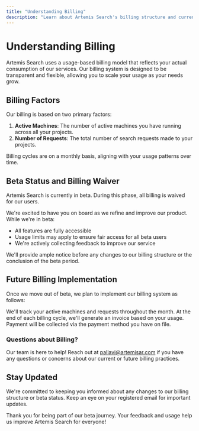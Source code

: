 ```yaml
---
title: "Understanding Billing"
description: "Learn about Artemis Search's billing structure and current beta status"
---
```


# Understanding Billing

Artemis Search uses a usage-based billing model that reflects your actual consumption of our services. Our billing system is designed to be transparent and flexible, allowing you to scale your usage as your needs grow.

## Billing Factors

Our billing is based on two primary factors:

1. **Active Machines**: The number of active machines you have running across all your projects.
2. **Number of Requests**: The total number of search requests made to your projects.

<Note>
  Billing cycles are on a monthly basis, aligning with your usage patterns over time.
</Note>

## Beta Status and Billing Waiver

<Info>
  Artemis Search is currently in beta. During this phase, all billing is waived for our users.
</Info>

We're excited to have you on board as we refine and improve our product. While we're in beta:

- All features are fully accessible
- Usage limits may apply to ensure fair access for all beta users
- We're actively collecting feedback to improve our service

We'll provide ample notice before any changes to our billing structure or the conclusion of the beta period.

## Future Billing Implementation

Once we move out of beta, we plan to implement our billing system as follows:

<Steps>
  <Step title="Usage Tracking">
    We'll track your active machines and requests throughout the month.
  </Step>
  <Step title="Monthly Invoice">
    At the end of each billing cycle, we'll generate an invoice based on your usage.
  </Step>
  <Step title="Payment Processing">
    Payment will be collected via the payment method you have on file.
  </Step>
</Steps>

### Questions about Billing?

Our team is here to help! Reach out at [pallavi@artemisar.com](mailto:pallavi@artemisar.com) if you have any questions or concerns about our current or future billing practices.

## Stay Updated

We're committed to keeping you informed about any changes to our billing structure or beta status. Keep an eye on your registered email for important updates.

Thank you for being part of our beta journey. Your feedback and usage help us improve Artemis Search for everyone!